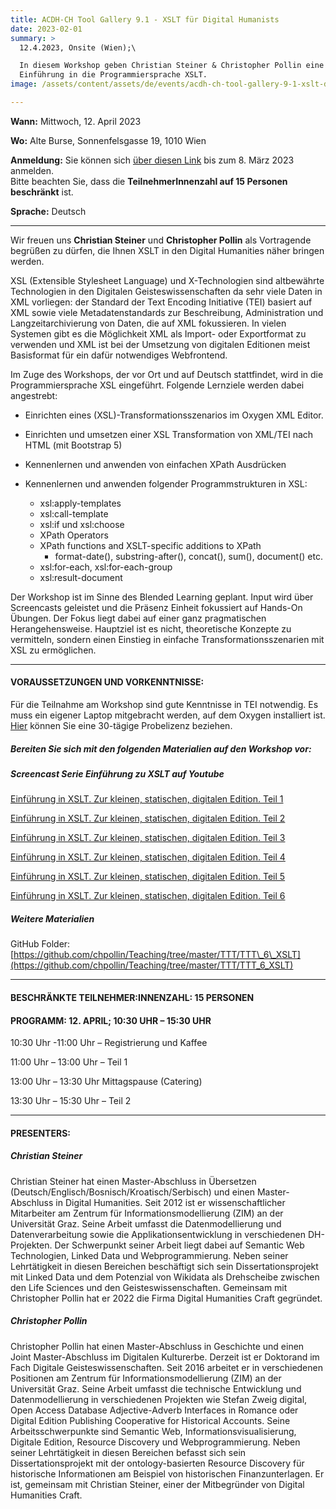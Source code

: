 ```yaml
---
title: ACDH-CH Tool Gallery 9.1 - XSLT für Digital Humanists
date: 2023-02-01
summary: >
  12.4.2023, Onsite (Wien);\

  In diesem Workshop geben Christian Steiner & Christopher Pollin eine
  Einführung in die Programmiersprache XSLT.
image: /assets/content/assets/de/events/acdh-ch-tool-gallery-9-1-xslt-dh/image.png

---
```


**Wann:** Mittwoch, 12. April 2023

**Wo:** Alte Burse, Sonnenfelsgasse 19, 1010 Wien

**Anmeldung:** Sie können sich [über diesen Link](https://www.oeaw.ac.at/de/acdh/events/registration/acdh-ch-tool-gallery-91) bis zum 8. März 2023 anmelden.\
Bitte beachten Sie, dass die **TeilnehmerInnenzahl auf 15 Personen beschränkt** ist.

**Sprache:** Deutsch

***

Wir freuen uns **Christian Steiner** und **Christopher Pollin** als Vortragende begrüßen zu dürfen, die Ihnen XSLT in den Digital Humanities näher bringen werden.

XSL (Extensible Stylesheet Language) und X-Technologien sind altbewährte Technologien in den Digitalen Geisteswissenschaften da sehr viele Daten in XML vorliegen: der Standard der Text Encoding Initiative (TEI) basiert auf XML sowie viele Metadatenstandards zur Beschreibung, Administration und Langzeitarchivierung von Daten, die auf XML fokussieren. In vielen Systemen gibt es die Möglichkeit XML als Import- oder Exportformat zu verwenden und XML ist bei der Umsetzung von digitalen Editionen meist Basisformat für ein dafür notwendiges Webfrontend.

Im Zuge des Workshops, der vor Ort und auf Deutsch stattfindet, wird in die Programmiersprache XSL eingeführt. Folgende Lernziele werden dabei angestrebt:

* Einrichten eines (XSL)-Transformationsszenarios im Oxygen XML Editor.

* Einrichten und umsetzen einer XSL Transformation von XML/TEI nach HTML (mit Bootstrap 5)

* Kennenlernen und anwenden von einfachen XPath Ausdrücken

* Kennenlernen und anwenden folgender Programmstrukturen in XSL:

  * xsl:apply-templates
  * xsl:call-template
  * xsl:if und xsl:choose
  * XPath Operators
  * XPath functions and XSLT-specific additions to XPath
    * format-date(), substring-after(), concat(), sum(), document() etc.
  * xsl:for-each, xsl:for-each-group
  * xsl:result-document

Der Workshop ist im Sinne des Blended Learning geplant. Input wird über Screencasts geleistet und die Präsenz Einheit fokussiert auf Hands-On Übungen. Der Fokus liegt dabei auf einer ganz pragmatischen Herangehensweise. Hauptziel ist es nicht, theoretische Konzepte zu vermitteln, sondern einen Einstieg in einfache Transformationsszenarien mit XSL zu ermöglichen.

***

#### **VORAUSSETZUNGEN UND VORKENNTNISSE:**

Für die Teilnahme am Workshop sind gute Kenntnisse in TEI notwendig. Es muss ein eigener Laptop mitgebracht werden, auf dem Oxygen installiert ist. [Hier](https://www.oxygenxml.com/xml_editor/register.html?p=editor) können Sie eine 30-tägige Probelizenz beziehen.

##### Bereiten Sie sich mit den folgenden Materialien auf den Workshop vor:

##### Screencast Serie Einführung zu XSLT auf Youtube

[Einführung in XSLT. Zur kleinen, statischen, digitalen Edition. Teil 1](https://www.youtube.com/watch?v=Nejczy0ux8Q%C2%A0)

[Einführung in XSLT. Zur kleinen, statischen, digitalen Edition. Teil 2](https://www.youtube.com/watch?v=x3FkbmkA1pA\&t=3s%C2%A0)

[Einführung in XSLT. Zur kleinen, statischen, digitalen Edition. Teil 3](https://www.youtube.com/watch?v=pIASA7l1mvo\&t=2s%C2%A0)

[Einführung in XSLT. Zur kleinen, statischen, digitalen Edition. Teil 4](https://www.youtube.com/watch?v=D_RTPffFUVo%C2%A0)

[Einführung in XSLT. Zur kleinen, statischen, digitalen Edition. Teil 5](https://www.youtube.com/watch?v=NSHkmVu2Rq4)

[Einführung in XSLT. Zur kleinen, statischen, digitalen Edition. Teil 6](https://www.youtube.com/watch?v=xDFaqsv8FaM%C2%A0)

##### Weitere Materialien

GitHub Folder: [https://github.com/chpollin/Teaching/tree/master/TTT/TTT\_6\_XSLT](https://github.com/chpollin/Teaching/tree/master/TTT/TTT_6_XSLT)

***

#### **BESCHRÄNKTE TEILNEHMER:INNENZAHL: 15 PERSONEN**

#### PROGRAMM: 12. APRIL; 10:30 UHR – 15:30 UHR

10:30 Uhr -11:00 Uhr – Registrierung und Kaffee

11:00 Uhr – 13:00 Uhr – Teil 1

13:00 Uhr – 13:30 Uhr Mittagspause (Catering)

13:30 Uhr – 15:30 Uhr – Teil 2

***

#### **PRESENTERS:**

##### Christian Steiner

Christian Steiner hat einen Master-Abschluss in Übersetzen (Deutsch/Englisch/Bosnisch/Kroatisch/Serbisch) und einen Master-Abschluss in Digital Humanities. Seit 2012 ist er wissenschaftlicher Mitarbeiter am Zentrum für Informationsmodellierung (ZIM) an der Universität Graz. Seine Arbeit umfasst die Datenmodellierung und Datenverarbeitung sowie die Applikationsentwicklung in verschiedenen DH-Projekten. Der Schwerpunkt seiner Arbeit liegt dabei auf Semantic Web Technologien, Linked Data und Webprogrammierung. Neben seiner Lehrtätigkeit in diesen Bereichen beschäftigt sich sein Dissertationsprojekt mit Linked Data und dem Potenzial von Wikidata als Drehscheibe zwischen den Life Sciences und den Geisteswissenschaften. Gemeinsam mit Christopher Pollin hat er 2022 die Firma Digital Humanities Craft gegründet.

##### Christopher Pollin

Christopher Pollin hat einen Master-Abschluss in Geschichte und einen Joint Master-Abschluss im Digitalen Kulturerbe. Derzeit ist er Doktorand im Fach Digitale Geisteswissenschaften. Seit 2016 arbeitet er in verschiedenen Positionen am Zentrum für Informationsmodellierung (ZIM) an der Universität Graz. Seine Arbeit umfasst die technische Entwicklung und Datenmodellierung in verschiedenen Projekten wie Stefan Zweig digital, Open Access Database Adjective-Adverb Interfaces in Romance oder Digital Edition Publishing Cooperative for Historical Accounts. Seine Arbeitsschwerpunkte sind Semantic Web, Informationsvisualisierung, Digitale Edition, Resource Discovery und Webprogrammierung. Neben seiner Lehrtätigkeit in diesen Bereichen befasst sich sein Dissertationsprojekt mit der ontology-basierten Resource Discovery für historische Informationen am Beispiel von historischen Finanzunterlagen. Er ist, gemeinsam mit Christian Steiner, einer der Mitbegründer von Digital Humanities Craft.
